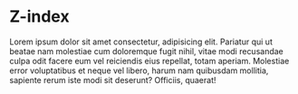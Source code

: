 
<Meta title="Design Tokens/Z-index" />

# Z-index

Lorem ipsum dolor sit amet consectetur, adipisicing elit. Pariatur qui ut
beatae nam molestiae cum doloremque fugit nihil, vitae modi recusandae culpa
odit facere eum vel reiciendis eius repellat, totam aperiam. Molestiae error
voluptatibus et neque vel libero, harum nam quibusdam mollitia, sapiente rerum
iste modi sit deserunt? Officiis, quaerat!

<DesignTokenDocBlock categoryName="Z-index" maxHeight="auto" />

